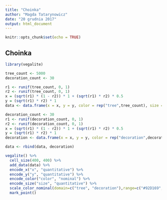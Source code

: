---
title: "Choinka"
author: "Magda Tatarynowicz"
date: "20 grudnia 2017"
output: html_document
---

```{r setup, include=FALSE}
knitr::opts_chunk$set(echo = TRUE)
```

## Choinka

```{r}
library(vegalite)

tree_count <- 5000
decoration_count <- 30

r1 <- runif(tree_count, 0, 1)
r2 <- runif(tree_count, 0, 1)
x = (sqrt(r1) * (1 - r2)) * 1 + (sqrt(r1) * r2) * 0.5
y = (sqrt(r1) * r2) * 1
data <- data.frame(x = x, y = y, color = rep("tree",tree_count), size = rep(20, tree_count))

decoration_count <- 30
r1 <- runif(decoration_count, 0, 1)
r2 <- runif(decoration_count, 0, 1)
x = (sqrt(r1) * (1 - r2)) * 1 + (sqrt(r1) * r2) * 0.5
y = (sqrt(r1) * r2) * 1
decoration <- data.frame(x = x, y = y, color = rep("decoration",decoration_count), size = rep(100, decoration_count))

data <- rbind(data, decoration)

vegalite() %>%
  cell_size(400, 400) %>%
  add_data(data) %>%
  encode_x("x", "quantitative") %>%
  encode_y("y", "quantitative") %>%
  encode_color("color", "nominal") %>%
  encode_size("size", "quantitative") %>%
  scale_color_nominal(domain=c("tree", "decoration"),range=c("#92D169", "#BE0000")) %>%
  mark_point()
```

